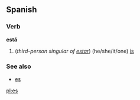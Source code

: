 ==Spanish==
===Verb===
'''está'''

#(''third-person singular of [[estar]]'') (he/she/it/one) [[is]]

===See also===
*[[es]]

[[pl:es]]
